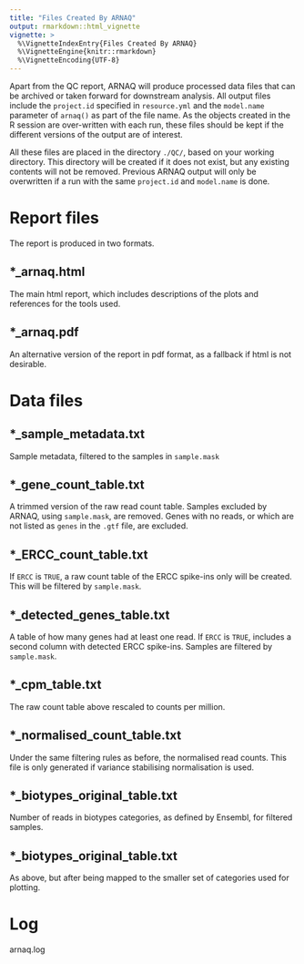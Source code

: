 ```yaml
---
title: "Files Created By ARNAQ"
output: rmarkdown::html_vignette
vignette: >
  %\VignetteIndexEntry{Files Created By ARNAQ}
  %\VignetteEngine{knitr::rmarkdown}
  %\VignetteEncoding{UTF-8}
---
```


Apart from the QC report, ARNAQ will produce processed data files that can be archived or taken 
forward for downstream analysis. All output files include the `project.id` specified in 
`resource.yml` and the `model.name` parameter of `arnaq()` as part of
the file name. As the objects created in the R session are over-written with each run, these files 
should be kept if the different versions of the output are of interest.

All these files are placed in the directory `./QC/`, based on your working directory. This
directory will be created if it does not exist, but any existing contents will not be removed.
Previous ARNAQ output will only be overwritten if a run with the same `project.id` and `model.name`
is done.

# Report files

The report is produced in two formats.

## *_arnaq.html

The main html report, which includes descriptions of the plots and references for the tools used.

## *_arnaq.pdf

An alternative version of the report in pdf format, as a fallback if html is not desirable.

# Data files

## *_sample_metadata.txt

Sample metadata, filtered to the samples in `sample.mask`

## *_gene_count_table.txt

A trimmed version of the raw read count table. Samples excluded by ARNAQ, using `sample.mask`, are
removed. Genes with no reads, or which are not listed as `genes` in the `.gtf` file, are
excluded.

## *_ERCC_count_table.txt

If `ERCC` is `TRUE`, a raw count table of the ERCC spike-ins only will be created. This will be
filtered by `sample.mask`.

## *_detected_genes_table.txt

A table of how many genes had at least one read. If `ERCC` is `TRUE`, includes a second column with 
detected ERCC spike-ins. Samples are filtered by `sample.mask`.

## *_cpm_table.txt

The raw count table above rescaled to counts per million.

## *_normalised_count_table.txt

Under the same filtering rules as before, the normalised read counts. This file is only generated if 
variance stabilising normalisation is used.

## *_biotypes_original_table.txt

Number of reads in biotypes categories, as defined by Ensembl, for filtered samples.

## *_biotypes_original_table.txt

As above, but after being mapped to the smaller set of categories used for
plotting.

# Log

arnaq.log